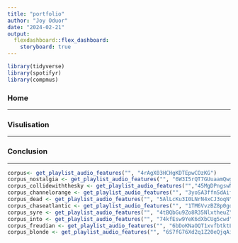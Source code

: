 ```yaml
---
title: "portfolio"
author: "Joy Oduor"
date: "2024-02-21"
output:
  flexdashboard::flex_dashboard:
    storyboard: true
---
```

```r
library(tidyverse)
library(spotifyr)
library(compmus)

```


### Home

***

### Visulisation 

***

### Conclusion

***
```r
corpus<- get_playlist_audio_features("", "4rAgX03HCHgKDTEpwCOzKG")
corpus_nostalgia <- get_playlist_audio_features("", "6W3I5rQT7GUuaamQwgX3PL")
corpus_collidewiththesky <- get_playlist_audio_features("","45MgDPngswNvw54lk3gYoF")
corpus_channelorange <- get_playlist_audio_features("", "3yoSA3ffnSdAifk1a8T9SM")
corpus_dead <- get_playlist_audio_features("", "5AlLcKu3I0LNrN4xCJ3oqN")
corpus_chaseatlantic <- get_playlist_audio_features("", "1TM6VvzBZ8p0gqelKulqFf")
corpus_syre <- get_playlist_audio_features("", "4tBQbGu9Zo8R35NlxtheuZ")
corpus_into <- get_playlist_audio_features("", "74kfEsw9YeK6dXbCUg5cwd")
corpus_freudian <- get_playlist_audio_features("", "6bDoKNaOQT1xvfbtktLpJB")
corpus_blonde <- get_playlist_audio_features("", "6S7fG76Xd2q1Z20eQjqAiu")
```




